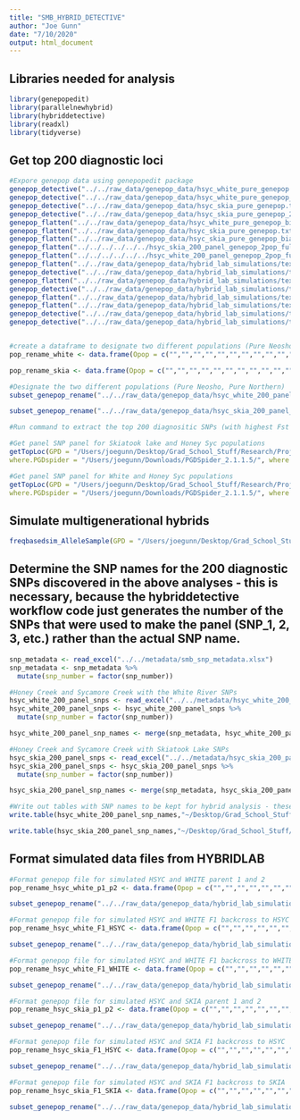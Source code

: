 ```yaml
---
title: "SMB_HYBRID_DETECTIVE"
author: "Joe Gunn"
date: "7/10/2020"
output: html_document
---
```


## Libraries needed for analysis
```r
library(genepopedit)
library(parallelnewhybrid)
library(hybriddetective)
library(readxl)
library(tidyverse)
```

## Get top 200 diagnostic loci
```r
#Expore genepop data using genepopedit package
genepop_detective("../../raw_data/genepop_data/hsyc_white_pure_genepop.txt", variable = "PopNum")
genepop_detective("../../raw_data/genepop_data/hsyc_white_pure_genepop_2pop.txt", variable = "PopNum")
genepop_detective("../../raw_data/genepop_data/hsyc_skia_pure_genepop.txt", variable = "PopNum")
genepop_detective("../../raw_data/genepop_data/hsyc_skia_pure_genepop_2pop.txt", variable = "PopNum")
genepop_flatten("../../raw_data/genepop_data/hsyc_white_pure_genepop_biall_2pop.txt")
genepop_flatten("../../raw_data/genepop_data/hsyc_skia_pure_genepop.txt")
genepop_flatten("../../raw_data/genepop_data/hsyc_skia_pure_genepop_biall_2pop.txt")
genepop_flatten("../../../../../../hsyc_skia_200_panel_genepop_2pop_full.txt")
genepop_flatten("../../../../../../hsyc_white_200_panel_genepop_2pop_full.txt")
genepop_flatten("../../raw_data/genepop_data/hybrid_lab_simulations/text_files/hsyc_white_P1_P2_sim_2pop.txt")
genepop_detective("../../raw_data/genepop_data/hybrid_lab_simulations/text_files/hsyc_white_P1_P2_sim_2pop.txt", variable = "PopNum")
genepop_flatten("../../raw_data/genepop_data/hybrid_lab_simulations/text_files/hsyc_white_F1_HSYC_sim.txt")
genepop_detective("../../raw_data/genepop_data/hybrid_lab_simulations/text_files/hsyc_white_F1_HSYC_sim_2pop.txt", variable = "PopNum")
genepop_flatten("../../raw_data/genepop_data/hybrid_lab_simulations/text_files/hsyc_white_F1_WHITE_sim.txt")
genepop_flatten("../../raw_data/genepop_data/hybrid_lab_simulations/text_files/hsyc_skia_P1_P2_sim.txt")
genepop_detective("../../raw_data/genepop_data/hybrid_lab_simulations/text_files/hsyc_skia_F1_HSYC_sim_2pop.txt", variable = "PopNum")
genepop_detective("../../raw_data/genepop_data/hybrid_lab_simulations/text_files/hsyc_skia_F1_SKIA_sim_2pop.txt", variable = "PopNum")


#create a dataframe to designate two different populations (Pure Neosho, Pure Northern)
pop_rename_white <- data.frame(Opop = c("","","","","","","","","","","","","","","","","",""), Rename = c("HSYC","HSYC","HSYC","HSYC","HSYC","HSYC","HSYC","HSYC","WHITE","WHITE","WHITE","WHITE","WHITE","WHITE","WHITE","WHITE","WHITE","WHITE"))

pop_rename_skia <- data.frame(Opop = c("","","","","","","","","","","","",""), Rename = c("HSYC","HSYC","HSYC","HSYC","HSYC","HSYC","HSYC","HSYC","SKIA","SKIA","SKIA","SKIA","SKIA"))

#Designate the two different populations (Pure Neosho, Pure Northern)
subset_genepop_rename("../../raw_data/genepop_data/hsyc_white_200_panel_genepop_full.txt", pop_rename_white, path = "/Users/joegunn/Desktop/hsyc_white_200_panel_genepop_2pop_full.txt")

subset_genepop_rename("../../raw_data/genepop_data/hsyc_skia_200_panel_genepop_full.txt", pop_rename_skia, path = "/Users/joegunn/Desktop/hsyc_skia_200_panel_genepop_2pop_full.txt")

#Run command to extract the top 200 diagnositic SNPs (with highest Fst values) across pure Neosho and Northern populations. Both PGDSpider and PLINK needed to be installed on my local computer, and the respective paths to both executables are given in this function. 

#Get panel SNP panel for Skiatook lake and Honey Syc populations
getTopLoc(GPD = "/Users/joegunn/Desktop/Grad_School_Stuff/Research/Projects/Smallmouth_Bass_Genomics/raw_data/genepop_data/hsyc_skia_pure_genepop_biall_2pop.txt", panel.size = 200,
where.PGDspider = "/Users/joegunn/Downloads/PGDSpider_2.1.1.5/", where.PLINK = "/Users/joegunn/Downloads/plink_mac_20200616/")

#Get panel SNP panel for White and Honey Syc populations
getTopLoc(GPD = "/Users/joegunn/Desktop/Grad_School_Stuff/Research/Projects/Smallmouth_Bass_Genomics/raw_data/genepop_data/hsyc_white_pure_genepop_biall_2pop.txt", panel.size = 200,
where.PGDspider = "/Users/joegunn/Downloads/PGDSpider_2.1.1.5/", where.PLINK = "/Users/joegunn/Downloads/plink_mac_20200616/")
```

## Simulate multigenerational hybrids 
```r
freqbasedsim_AlleleSample(GPD = "/Users/joegunn/Desktop/Grad_School_Stuff/Research/Projects/Smallmouth_Bass_Genomics/raw_data/genepop_data/hsyc_skia_pure_genepop_biall_2pop_200_Loci_Panel.txt", NumSims = 3, NumReps = 3)

```

## Determine the SNP names for the 200 diagnostic SNPs discovered in the above analyses - this is necessary, because the hybriddetective workflow code just generates the number of the SNPs that were used to make the panel (SNP_1, 2, 3, etc.) rather than the actual SNP name.
```r
snp_metadata <- read_excel("../../metadata/smb_snp_metadata.xlsx")
snp_metadata <- snp_metadata %>%
  mutate(snp_number = factor(snp_number))

#Honey Creek and Sycamore Creek with the White River SNPs
hsyc_white_200_panel_snps <- read_excel("../../metadata/hsyc_white_200_panel.xlsx")
hsyc_white_200_panel_snps <- hsyc_white_200_panel_snps %>%
  mutate(snp_number = factor(snp_number))

hsyc_white_200_panel_snp_names <- merge(snp_metadata, hsyc_white_200_panel_snps, by = "snp_number")

#Honey Creek and Sycamore Creek with Skiatook Lake SNPs
hsyc_skia_200_panel_snps <- read_excel("../../metadata/hsyc_skia_200_panel.xlsx")
hsyc_skia_200_panel_snps <- hsyc_skia_200_panel_snps %>%
  mutate(snp_number = factor(snp_number))

hsyc_skia_200_panel_snp_names <- merge(snp_metadata, hsyc_skia_200_panel_snps, by = "snp_number")

#Write out tables with SNP names to be kept for hybrid analysis - these will be text files that can be later used in vcftools to subset vcfs on Lewis 
write.table(hsyc_white_200_panel_snp_names,"~/Desktop/Grad_School_Stuff/Research/Projects/Smallmouth_Bass_Genomics/metadata/hsyc_white_200_panel_snp_names.txt", sep="\t")

write.table(hsyc_skia_200_panel_snp_names,"~/Desktop/Grad_School_Stuff/Research/Projects/Smallmouth_Bass_Genomics/metadata/hsyc_skia_200_panel_snp_names.txt", sep="\t")
```

## Format simulated data files from HYBRIDLAB 
```r
#Format genepop file for simulated HSYC and WHITE parent 1 and 2 
pop_rename_hsyc_white_p1_p2 <- data.frame(Opop = c("","","","","","","","","","","","","","","","","","","","","","","","","","","","","","","","","","","","","","","","","","","","","","","","","","","","","","","","","","","","","","","","","","","","","","","","","","","","","","","","","","","","","","","","","","","","","","","","","","","","","","","","","","","","","","","","","","","","","","","","","","","","","","","","","","","","","","","","","","","","","","","","","","","","","","","","","","","","","","","","","","","","","","","","","","","","","","","","","","","","","","","","","","","","","","","","","","","","","","","",""), Rename = c("P1","P1","P1","P1","P1","P1","P1","P1","P1","P1","P1","P1","P1","P1","P1","P1","P1","P1","P1","P1","P1","P1","P1","P1","P1","P1","P1","P1","P1","P1","P1","P1","P1","P1","P1","P1","P1","P1","P1","P1","P1","P1","P1","P1","P1","P1","P1","P1","P1","P1","P1","P1","P1","P1","P1","P1","P1","P1","P1","P1","P1","P1","P1","P1","P1","P1","P1","P1","P1","P1","P1","P1","P1","P1","P1","P1","P1","P1","P1","P1","P1","P1","P1","P1","P1","P1","P1","P1","P1","P1","P1","P1","P1","P1","P1","P1","P1","P1","P1","P1","P2","P2","P2","P2","P2","P2","P2","P2","P2","P2","P2","P2","P2","P2","P2","P2","P2","P2","P2","P2","P2","P2","P2","P2","P2","P2","P2","P2","P2","P2","P2","P2","P2","P2","P2","P2","P2","P2","P2","P2","P2","P2","P2","P2","P2","P2","P2","P2","P2","P2","P2","P2","P2","P2","P2","P2","P2","P2","P2","P2","P2","P2","P2","P2","P2","P2","P2","P2","P2","P2","P2","P2","P2","P2","P2","P2","P2","P2","P2","P2","P2","P2","P2","P2","P2","P2","P2","P2","P2","P2","P2","P2","P2","P2","P2","P2","P2","P2","P2","P2"))

subset_genepop_rename("../../raw_data/genepop_data/hybrid_lab_simulations/text_files/hsyc_white_P1_P2_sim.txt", pop_rename_hsyc_white_p1_p2, path = "/Users/joegunn/Desktop/hsyc_white_P1_P2_sim_2pop.txt")

#Format genepop file for simulated HSYC and WHITE F1 backcross to HSYC 
pop_rename_hsyc_white_F1_HSYC <- data.frame(Opop = c("","","","","","","","","","","","","","","","","","","","","","","","","","","","","","","","","","","","","","","","","","","","","","","","","","","","","","","","","","","","","","","","","","","","","","","","","","","","","","","","","","","","","","","","","","","","","","","","","","","","","","","","","","","","","","","","","","","","","","","","","","","","","","","","","","","","","","","","","","","","","","","","","","","","","","","","","","","","","","","","","","","","","","","","","","","","","","","","","","","","","","","","","","","","","","","","","","","","","","","",""), Rename = c("HSYC","HSYC","HSYC","HSYC","HSYC","HSYC","HSYC","HSYC","HSYC","HSYC","HSYC","HSYC","HSYC","HSYC","HSYC","HSYC","HSYC","HSYC","HSYC","HSYC","HSYC","HSYC","HSYC","HSYC","HSYC","HSYC","HSYC","HSYC","HSYC","HSYC","HSYC","HSYC","HSYC","HSYC","HSYC","HSYC","HSYC","HSYC","HSYC","HSYC","HSYC","HSYC","HSYC","HSYC","HSYC","HSYC","HSYC","HSYC","HSYC","HSYC","HSYC","HSYC","HSYC","HSYC","HSYC","HSYC","HSYC","HSYC","HSYC","HSYC","HSYC","HSYC","HSYC","HSYC","HSYC","HSYC","HSYC","HSYC","HSYC","HSYC","HSYC","HSYC","HSYC","HSYC","HSYC","HSYC","HSYC","HSYC","HSYC","HSYC","HSYC","HSYC","HSYC","HSYC","HSYC","HSYC","HSYC","HSYC","HSYC","HSYC","HSYC","HSYC","HSYC","HSYC","HSYC","HSYC","HSYC","HSYC","HSYC","HSYC","F1","F1","F1","F1","F1","F1","F1","F1","F1","F1","F1","F1","F1","F1","F1","F1","F1","F1","F1","F1","F1","F1","F1","F1","F1","F1","F1","F1","F1","F1","F1","F1","F1","F1","F1","F1","F1","F1","F1","F1","F1","F1","F1","F1","F1","F1","F1","F1","F1","F1","F1","F1","F1","F1","F1","F1","F1","F1","F1","F1","F1","F1","F1","F1","F1","F1","F1","F1","F1","F1","F1","F1","F1","F1","F1","F1","F1","F1","F1","F1","F1","F1","F1","F1","F1","F1","F1","F1","F1","F1","F1","F1","F1","F1","F1","F1","F1","F1","F1","F1"))

subset_genepop_rename("../../raw_data/genepop_data/hybrid_lab_simulations/text_files/hsyc_white_F1_HSYC_sim.txt", pop_rename_hsyc_white_F1_HSYC, path = "/Users/joegunn/Desktop/hsyc_white_F1_HSYC_sim_2pop.txt")

#Format genepop file for simulated HSYC and WHITE F1 backcross to WHITE 
pop_rename_hsyc_white_F1_WHITE <- data.frame(Opop = c("","","","","","","","","","","","","","","","","","","","","","","","","","","","","","","","","","","","","","","","","","","","","","","","","","","","","","","","","","","","","","","","","","","","","","","","","","","","","","","","","","","","","","","","","","","","","","","","","","","","","","","","","","","","","","","","","","","","","","","","","","","","","","","","","","","","","","","","","","","","","","","","","","","","","","","","","","","","","","","","","","","","","","","","","","","","","","","","","","","","","","","","","","","","","","","","","","","","","","","",""), Rename = c("WHITE","WHITE","WHITE","WHITE","WHITE","WHITE","WHITE","WHITE","WHITE","WHITE","WHITE","WHITE","WHITE","WHITE","WHITE","WHITE","WHITE","WHITE","WHITE","WHITE","WHITE","WHITE","WHITE","WHITE","WHITE","WHITE","WHITE","WHITE","WHITE","WHITE","WHITE","WHITE","WHITE","WHITE","WHITE","WHITE","WHITE","WHITE","WHITE","WHITE","WHITE","WHITE","WHITE","WHITE","WHITE","WHITE","WHITE","WHITE","WHITE","WHITE","WHITE","WHITE","WHITE","WHITE","WHITE","WHITE","WHITE","WHITE","WHITE","WHITE","WHITE","WHITE","WHITE","WHITE","WHITE","WHITE","WHITE","WHITE","WHITE","WHITE","WHITE","WHITE","WHITE","WHITE","WHITE","WHITE","WHITE","WHITE","WHITE","WHITE","WHITE","WHITE","WHITE","WHITE","WHITE","WHITE","WHITE","WHITE","WHITE","WHITE","WHITE","WHITE","WHITE","WHITE","WHITE","WHITE","WHITE","WHITE","WHITE","WHITE","F1","F1","F1","F1","F1","F1","F1","F1","F1","F1","F1","F1","F1","F1","F1","F1","F1","F1","F1","F1","F1","F1","F1","F1","F1","F1","F1","F1","F1","F1","F1","F1","F1","F1","F1","F1","F1","F1","F1","F1","F1","F1","F1","F1","F1","F1","F1","F1","F1","F1","F1","F1","F1","F1","F1","F1","F1","F1","F1","F1","F1","F1","F1","F1","F1","F1","F1","F1","F1","F1","F1","F1","F1","F1","F1","F1","F1","F1","F1","F1","F1","F1","F1","F1","F1","F1","F1","F1","F1","F1","F1","F1","F1","F1","F1","F1","F1","F1","F1","F1"))

subset_genepop_rename("../../raw_data/genepop_data/hybrid_lab_simulations/text_files/hsyc_white_F1_WHITE_sim.txt", pop_rename_hsyc_white_F1_WHITE, path = "/Users/joegunn/Desktop/hsyc_white_F1_WHITE_sim_2pop.txt")

#Format genepop file for simulated HSYC and SKIA parent 1 and 2 
pop_rename_hsyc_skia_p1_p2 <- data.frame(Opop = c("","","","","","","","","","","","","","","","","","","","","","","","","","","","","","","","","","","","","","","","","","","","","","","","","","","","","","","","","","","","","","","","","","","","","","","","","","","","","","","","","","","","","","","","","","","","","","","","","","","","","","","","","","","","","","","","","","","","","","","","","","","","","","","","","","","","","","","","","","","","","","","","","","","","","","","","","","","","","","","","","","","","","","","","","","","","","","","","","","","","","","","","","","","","","","","","","","","","","","","",""), Rename = c("P1","P1","P1","P1","P1","P1","P1","P1","P1","P1","P1","P1","P1","P1","P1","P1","P1","P1","P1","P1","P1","P1","P1","P1","P1","P1","P1","P1","P1","P1","P1","P1","P1","P1","P1","P1","P1","P1","P1","P1","P1","P1","P1","P1","P1","P1","P1","P1","P1","P1","P1","P1","P1","P1","P1","P1","P1","P1","P1","P1","P1","P1","P1","P1","P1","P1","P1","P1","P1","P1","P1","P1","P1","P1","P1","P1","P1","P1","P1","P1","P1","P1","P1","P1","P1","P1","P1","P1","P1","P1","P1","P1","P1","P1","P1","P1","P1","P1","P1","P1","P2","P2","P2","P2","P2","P2","P2","P2","P2","P2","P2","P2","P2","P2","P2","P2","P2","P2","P2","P2","P2","P2","P2","P2","P2","P2","P2","P2","P2","P2","P2","P2","P2","P2","P2","P2","P2","P2","P2","P2","P2","P2","P2","P2","P2","P2","P2","P2","P2","P2","P2","P2","P2","P2","P2","P2","P2","P2","P2","P2","P2","P2","P2","P2","P2","P2","P2","P2","P2","P2","P2","P2","P2","P2","P2","P2","P2","P2","P2","P2","P2","P2","P2","P2","P2","P2","P2","P2","P2","P2","P2","P2","P2","P2","P2","P2","P2","P2","P2","P2"))

subset_genepop_rename("../../raw_data/genepop_data/hybrid_lab_simulations/text_files/hsyc_skia_P1_P2_sim.txt", pop_rename_hsyc_skia_p1_p2, path = "/Users/joegunn/Desktop/hsyc_skia_P1_P2_sim_2pop.txt")

#Format genepop file for simulated HSYC and SKIA F1 backcross to HSYC 
pop_rename_hsyc_skia_F1_HSYC <- data.frame(Opop = c("","","","","","","","","","","","","","","","","","","","","","","","","","","","","","","","","","","","","","","","","","","","","","","","","","","","","","","","","","","","","","","","","","","","","","","","","","","","","","","","","","","","","","","","","","","","","","","","","","","","","","","","","","","","","","","","","","","","","","","","","","","","","","","","","","","","","","","","","","","","","","","","","","","","","","","","","","","","","","","","","","","","","","","","","","","","","","","","","","","","","","","","","","","","","","","","","","","","","","","",""), Rename = c("HSYC","HSYC","HSYC","HSYC","HSYC","HSYC","HSYC","HSYC","HSYC","HSYC","HSYC","HSYC","HSYC","HSYC","HSYC","HSYC","HSYC","HSYC","HSYC","HSYC","HSYC","HSYC","HSYC","HSYC","HSYC","HSYC","HSYC","HSYC","HSYC","HSYC","HSYC","HSYC","HSYC","HSYC","HSYC","HSYC","HSYC","HSYC","HSYC","HSYC","HSYC","HSYC","HSYC","HSYC","HSYC","HSYC","HSYC","HSYC","HSYC","HSYC","HSYC","HSYC","HSYC","HSYC","HSYC","HSYC","HSYC","HSYC","HSYC","HSYC","HSYC","HSYC","HSYC","HSYC","HSYC","HSYC","HSYC","HSYC","HSYC","HSYC","HSYC","HSYC","HSYC","HSYC","HSYC","HSYC","HSYC","HSYC","HSYC","HSYC","HSYC","HSYC","HSYC","HSYC","HSYC","HSYC","HSYC","HSYC","HSYC","HSYC","HSYC","HSYC","HSYC","HSYC","HSYC","HSYC","HSYC","HSYC","HSYC","HSYC","F1","F1","F1","F1","F1","F1","F1","F1","F1","F1","F1","F1","F1","F1","F1","F1","F1","F1","F1","F1","F1","F1","F1","F1","F1","F1","F1","F1","F1","F1","F1","F1","F1","F1","F1","F1","F1","F1","F1","F1","F1","F1","F1","F1","F1","F1","F1","F1","F1","F1","F1","F1","F1","F1","F1","F1","F1","F1","F1","F1","F1","F1","F1","F1","F1","F1","F1","F1","F1","F1","F1","F1","F1","F1","F1","F1","F1","F1","F1","F1","F1","F1","F1","F1","F1","F1","F1","F1","F1","F1","F1","F1","F1","F1","F1","F1","F1","F1","F1","F1"))

subset_genepop_rename("../../raw_data/genepop_data/hybrid_lab_simulations/text_files/hsyc_skia_F1_HSYC_sim.txt", pop_rename_hsyc_skia_F1_HSYC, path = "/Users/joegunn/Desktop/hsyc_skia_F1_HSYC_sim_2pop.txt")

#Format genepop file for simulated HSYC and SKIA F1 backcross to SKIA 
pop_rename_hsyc_skia_F1_SKIA <- data.frame(Opop = c("","","","","","","","","","","","","","","","","","","","","","","","","","","","","","","","","","","","","","","","","","","","","","","","","","","","","","","","","","","","","","","","","","","","","","","","","","","","","","","","","","","","","","","","","","","","","","","","","","","","","","","","","","","","","","","","","","","","","","","","","","","","","","","","","","","","","","","","","","","","","","","","","","","","","","","","","","","","","","","","","","","","","","","","","","","","","","","","","","","","","","","","","","","","","","","","","","","","","","","",""), Rename = c("SKIA","SKIA","SKIA","SKIA","SKIA","SKIA","SKIA","SKIA","SKIA","SKIA","SKIA","SKIA","SKIA","SKIA","SKIA","SKIA","SKIA","SKIA","SKIA","SKIA","SKIA","SKIA","SKIA","SKIA","SKIA","SKIA","SKIA","SKIA","SKIA","SKIA","SKIA","SKIA","SKIA","SKIA","SKIA","SKIA","SKIA","SKIA","SKIA","SKIA","SKIA","SKIA","SKIA","SKIA","SKIA","SKIA","SKIA","SKIA","SKIA","SKIA","SKIA","SKIA","SKIA","SKIA","SKIA","SKIA","SKIA","SKIA","SKIA","SKIA","SKIA","SKIA","SKIA","SKIA","SKIA","SKIA","SKIA","SKIA","SKIA","SKIA","SKIA","SKIA","SKIA","SKIA","SKIA","SKIA","SKIA","SKIA","SKIA","SKIA","SKIA","SKIA","SKIA","SKIA","SKIA","SKIA","SKIA","SKIA","SKIA","SKIA","SKIA","SKIA","SKIA","SKIA","SKIA","SKIA","SKIA","SKIA","SKIA","SKIA","F1","F1","F1","F1","F1","F1","F1","F1","F1","F1","F1","F1","F1","F1","F1","F1","F1","F1","F1","F1","F1","F1","F1","F1","F1","F1","F1","F1","F1","F1","F1","F1","F1","F1","F1","F1","F1","F1","F1","F1","F1","F1","F1","F1","F1","F1","F1","F1","F1","F1","F1","F1","F1","F1","F1","F1","F1","F1","F1","F1","F1","F1","F1","F1","F1","F1","F1","F1","F1","F1","F1","F1","F1","F1","F1","F1","F1","F1","F1","F1","F1","F1","F1","F1","F1","F1","F1","F1","F1","F1","F1","F1","F1","F1","F1","F1","F1","F1","F1","F1"))

subset_genepop_rename("../../raw_data/genepop_data/hybrid_lab_simulations/text_files/hsyc_skia_F1_SKIA_sim.txt", pop_rename_hsyc_skia_F1_SKIA, path = "/Users/joegunn/Desktop/hsyc_skia_F1_SKIA_sim_2pop.txt")
```